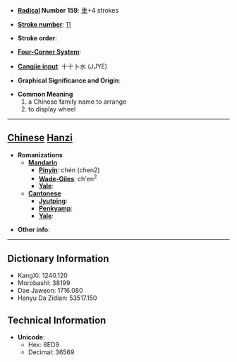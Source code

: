 * '''[[Wiktionary:Chinese radical index| Radical]] Number 159''': [[Wiktionary:Chinese radical index 車|車]]+4 strokes

* '''[[Wiktionary:Chinese total strokes index|Stroke number]]''': [[Wiktionary:Chinese total strokes index 11|11]]

* '''Stroke order''': 

* '''[[Wiktionary:Chinese four corner index|Four-Corner System]]''': 

* '''[[Wiktionary:Chinese Cangjie index|Cangjie input]]''': 十十卜水 (JJYE)

* '''Graphical Significance and Origin''': 

* '''Common Meaning'''
*#a Chinese family name to arrange
*# to display wheel


----

== [[Chinese]] [[Hanzi]] ==

* '''Romanizations'''
** '''[[Mandarin]]'''
*** '''[[Pinyin]]''': chén (chen2)
*** '''[[Wade-Giles]]''': ch'en<sup>2</sup>
*** '''[[Yale]]''': 
** '''[[Cantonese]]'''
*** '''[[Jyutping]]''':
*** '''[[Penkyamp]]''': 
*** '''[[Yale]]''': 

* '''Other info''': 

----

== Dictionary Information ==

* KangXi: 1240.120
* Morobashi: 38199
* Dae Jaweon: 1716.080
* Hanyu Da Zidian: 53517.150

== Technical Information ==

* '''Unicode''':
** Hex: 8ED9
** Decimal: 36569